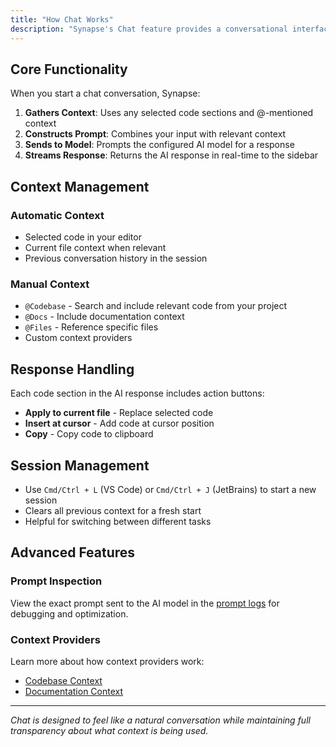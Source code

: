 ```yaml
---
title: "How Chat Works"
description: "Synapse's Chat feature provides a conversational interface with AI models directly in your IDE sidebar."
---
```


## Core Functionality

When you start a chat conversation, Synapse:

1. **Gathers Context**: Uses any selected code sections and @-mentioned context
2. **Constructs Prompt**: Combines your input with relevant context
3. **Sends to Model**: Prompts the configured AI model for a response
4. **Streams Response**: Returns the AI response in real-time to the sidebar

## Context Management

### Automatic Context

- Selected code in your editor
- Current file context when relevant
- Previous conversation history in the session

### Manual Context

- `@Codebase` - Search and include relevant code from your project
- `@Docs` - Include documentation context
- `@Files` - Reference specific files
- Custom context providers

## Response Handling

Each code section in the AI response includes action buttons:

- **Apply to current file** - Replace selected code
- **Insert at cursor** - Add code at cursor position
- **Copy** - Copy code to clipboard

## Session Management

- Use `Cmd/Ctrl + L` (VS Code) or `Cmd/Ctrl + J` (JetBrains) to start a new session
- Clears all previous context for a fresh start
- Helpful for switching between different tasks

## Advanced Features

### Prompt Inspection

View the exact prompt sent to the AI model in the [prompt logs](/troubleshooting) for debugging and optimization.

### Context Providers

Learn more about how context providers work:

- [Codebase Context](/customize/context/codebase)
- [Documentation Context](/customize/context/documentation)

---

_Chat is designed to feel like a natural conversation while maintaining full transparency about what context is being used._
